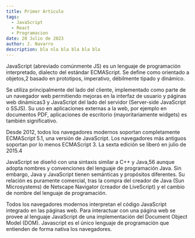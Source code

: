 ```yaml
---
title: Primer Articulo
tags:
  - JavaScript
  - React
  - Programacion
date: 20 Julio de 2023
author: J. Navarro
description: bla nla bla bla bla bla 
---
```


<YouTube id="" />

JavaScript (abreviado comúnmente JS) es un lenguaje de programación interpretado, dialecto del estándar ECMAScript. Se define como orientado a objetos,2​ basado en prototipos, imperativo, débilmente tipado y dinámico.

Se utiliza principalmente del lado del cliente, implementado como parte de un navegador web permitiendo mejoras en la interfaz de usuario y páginas web dinámicas3​ y JavaScript del lado del servidor (Server-side JavaScript o SSJS). Su uso en aplicaciones externas a la web, por ejemplo en documentos PDF, aplicaciones de escritorio (mayoritariamente widgets) es también significativo.

Desde 2012, todos los navegadores modernos soportan completamente ECMAScript 5.1, una versión de JavaScript. Los navegadores más antiguos soportan por lo menos ECMAScript 3. La sexta edición se liberó en julio de 2015.4​

JavaScript se diseñó con una sintaxis similar a C++ y Java,5​6​ aunque adopta nombres y convenciones del lenguaje de programación Java. Sin embargo, Java y JavaScript tienen semánticas y propósitos diferentes. Su relación es puramente comercial, tras la compra del creador de Java (Sun Microsystems) de Netscape Navigator (creador de LiveScript) y el cambio de nombre del lenguaje de programación.

Todos los navegadores modernos interpretan el código JavaScript integrado en las páginas web. Para interactuar con una página web se provee al lenguaje JavaScript de una implementación del Document Object Model (DOM). Javascript es el único lenguaje de programación que entienden de forma nativa los navegadores.